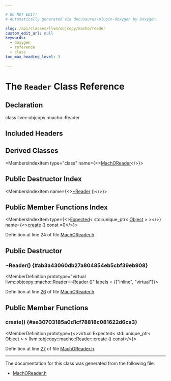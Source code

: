```yaml
---

# DO NOT EDIT!
# Automatically generated via docusaurus-plugin-doxygen by Doxygen.

slug: /api/classes/llvm/objcopy/macho/reader
custom_edit_url: null
keywords:
  - doxygen
  - reference
  - class
toc_max_heading_level: 3

---
```





# The `Reader` Class Reference

<DoxygenPage pluginConfig={pluginConfig}>



## Declaration

<CodeBlock>class llvm::objcopy::macho::Reader</CodeBlock>

## Included Headers

<IncludesList>
<IncludesListItem
  filePath="ObjCopy/MachO/MachOReader.h"
  permalink="/docs/api/files/lib/lib/objcopy/lib/objcopy/macho/machoreader-h"
  isLocal="true" />
</IncludesList>

## Derived Classes

<MembersIndex>

<MembersIndexItem
  type="class"
  name={<><a href="/docs/api/classes/llvm/objcopy/macho/machoreader">MachOReader</a></>}>
</MembersIndexItem>

</MembersIndex>

## Public Destructor Index

<MembersIndex>

<MembersIndexItem
  name={<><a href="#ab3a43060db27a804854eb5cbf39eb908">~Reader</a> ()</>}>
</MembersIndexItem>

</MembersIndex>

## Public Member Functions Index

<MembersIndex>

<MembersIndexItem
  type={<><a href="/docs/api/classes/llvm/expected">Expected</a>&lt; std::unique&#95;ptr&lt; <a href="/docs/api/structs/llvm/objcopy/macho/object">Object</a> &gt; &gt;</>}
  name={<><a href="#ae30703185a0d1cf78818c081622d6ca3">create</a> () const =0</>}>
</MembersIndexItem>

</MembersIndex>


Definition at line 24 of file <a href="/docs/api/files/lib/lib/objcopy/lib/objcopy/macho/machoreader-h">MachOReader.h</a>.

<SectionDefinition>

## Public Destructor

### ~Reader() {#ab3a43060db27a804854eb5cbf39eb908}

<MemberDefinition
  prototype="virtual llvm::objcopy::macho::Reader::~Reader ()"
  labels = {["inline", "virtual"]}>

Definition at line <a href="/docs/api/files/lib/lib/objcopy/lib/objcopy/macho/machoreader-h/#l00026">26</a> of file <a href="/docs/api/files/lib/lib/objcopy/lib/objcopy/macho/machoreader-h">MachOReader.h</a>.
</MemberDefinition>

</SectionDefinition>

<SectionDefinition>

## Public Member Functions

### create() {#ae30703185a0d1cf78818c081622d6ca3}

<MemberDefinition
  prototype={<>virtual Expected&lt; std::unique&#95;ptr&lt; Object &gt; &gt; llvm::objcopy::macho::Reader::create () const</>}>

Definition at line <a href="/docs/api/files/lib/lib/objcopy/lib/objcopy/macho/machoreader-h/#l00027">27</a> of file <a href="/docs/api/files/lib/lib/objcopy/lib/objcopy/macho/machoreader-h">MachOReader.h</a>.
</MemberDefinition>

</SectionDefinition>

<hr/>

The documentation for this class was generated from the following file:

<ul>
<li><a href="/docs/api/files/lib/lib/objcopy/lib/objcopy/macho/machoreader-h">MachOReader.h</a></li>
</ul>

</DoxygenPage>
